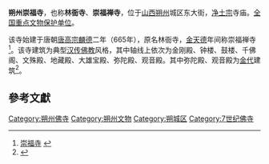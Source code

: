 {{Otheruses|崇福寺|subject=位于[[山西|山西]][[朔州|朔州]]的崇福寺|other=同名或類似名的其它條目描述}}
{{文物保护单位
| 级别 = 全国
| 图片 = [[File:Chongfu_Temple_in_Shuozhou_2011-07.JPG|250px]]<br><small>崇福寺山门</small>
| 名称 = 朔州崇福寺
| 编号 = 3-117
| 分类 = 古建筑及历史纪念建筑物
| 时代 = [[金朝|金]]
| 所在 = [[山西省|山西省]][[朔州市|朔州市]]
| 登录 = 1988年
| Cat = 山西全国重点文物保护单位
}}

'''朔州崇福寺'''，也称'''林衙寺'''、'''崇福禅寺'''，位于[[山西省|山西]][[朔州市|朔州]]城区东大街，[[淨土宗_(中國)|净土宗]]寺庙。[[全国重点文物保护单位|全国重点文物保护单位]]。

该寺始建于唐朝[[唐高宗|唐高宗]][[麟德|麟德]]二年（665年），原名林衙寺，[[金朝|金]][[天德_(金)|天德]]年间称崇福禅寺<ref>[http://www.sx.xinhuanet.com/lyrx/2005-07/12/content_4621424.htm 崇福寺] {{webarchive|url=https://web.archive.org/web/20120112011231/http://www.sx.xinhuanet.com/lyrx/2005-07/12/content_4621424.htm |date=2012-01-12 }}</ref>。该寺建筑为典型[[汉传佛教|汉传佛教]]风格，其中轴线上依次为金刚殿、钟楼、鼓楼、千佛阁、文殊殿、地藏殿、大雄宝殿、弥陀殿、观音殿。其中弥陀殿、观音殿为[[金朝|金代]]建筑<ref>{{Cite web |url=http://www.tydao.com/sxsen/shuozhou/chongfusi.htm |title=崇福寺 |access-date=2010-01-15 |archive-date=2019-05-20 |archive-url=https://web.archive.org/web/20190520012220/http://www.tydao.com/sxsen/shuozhou/chongfusi.htm |dead-url=no }}</ref>。

==參考文獻==
<div class="references-small">
<references></references>
</div>

{{山西全国重点文物保护单位}}
{{佛教小作品}}
[[Category:朔州佛寺|Category:朔州佛寺]]
[[Category:朔州文物|Category:朔州文物]]
[[Category:朔城区|Category:朔城区]]
[[Category:7世纪佛寺|Category:7世纪佛寺]]